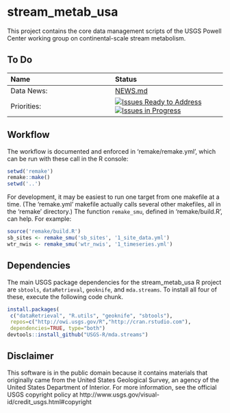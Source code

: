 # stream_metab_usa

This project contains the core data management scripts of the USGS Powell Center
working group on continental-scale stream metabolism.

## To Do

| Name       |  Status |
| :------------ |:-------------| 
| Data News:  | [NEWS.md](https://github.com/USGS-CIDA/stream_metab_usa/blob/master/NEWS.md)  |
| Priorities: | [![Issues Ready to Address](https://badge.waffle.io/USGS-CIDA/stream_metab_usa.png?label=ready&title=Ready)](http://waffle.io/USGS-CIDA/stream_metab_usa) [![Issues in Progress](https://badge.waffle.io/USGS-CIDA/stream_metab_usa.png?label=In%20Progress&title=In%20Progress)](http://waffle.io/USGS-CIDA/stream_metab_usa) |

## Workflow

The workflow is documented and enforced in 'remake/remake.yml', which can be run
with these call in the R console:

```r
setwd('remake')
remake::make()
setwd('..')
```

For development, it may be easiest to run one target from one makefile at a
time. (The 'remake.yml' makefile actually calls several other makefiles, all in
the 'remake' directory.) The function `remake_smu`, defined in 'remake/build.R',
can help. For example:

```r
source('remake/build.R')
sb_sites <- remake_smu('sb_sites', '1_site_data.yml')
wtr_nwis <- remake_smu('wtr_nwis', '1_timeseries.yml')
```

## Dependencies

The main USGS package dependencies for the stream_metab_usa R project are `sbtools`,
`dataRetrieval`, `geoknife`, and `mda.streams`. To install all four of these,
execute the following code chunk.

```r
install.packages(
 c("dataRetrieval", "R.utils", "geoknife", "sbtools"),
 repos=c("http://owi.usgs.gov/R","http://cran.rstudio.com"),
 dependencies=TRUE, type="both")
devtools::install_github("USGS-R/mda.streams")
```


## Disclaimer

This software is in the public domain because it contains materials that originally came from the United States Geological Survey, an agency of the United States Department of Interior. For more information, see the official USGS copyright policy at http://www.usgs.gov/visual-id/credit_usgs.html#copyright
